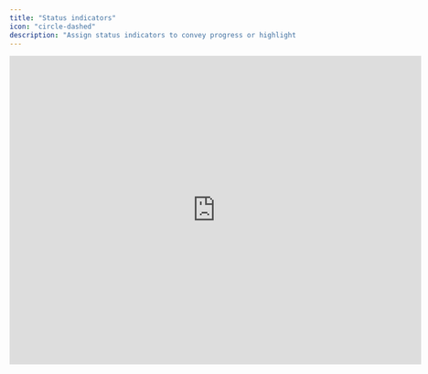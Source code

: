 ```yaml
---
title: "Status indicators"
icon: "circle-dashed"
description: "Assign status indicators to convey progress or highlight areas that require attention."
---
```


<iframe width="720" height="540" src="https://www.loom.com/embed/2ce684b97c5440e48dfbb58a09cdd597?sid=9cf6910f-3c2e-4e8b-a9b4-ece976585f5e" frameborder="0" webkitallowfullscreen mozallowfullscreen allowfullscreen />

## Overview

Status indicators provide a simple yet effective means for team communication and collaboration on parts of your model that may require attention or where budget contributors should input their assumptions. The status feature is intentionally simple, allowing teams to assign their own meanings to the four default statuses.

## Basics

### Setting a row status

As the name implies, statuses are assigned at the row level. The row status can be accessed through the action menu on any row in your model. Francis currently supports four statuses: no status, to do, in progress, and done. By default, all rows in your model are set to no status.

### Automatic propagation

Row statuses automatically propagate to groups. If any row within a group has a status other than the default, the most critical status from the rows will be displayed for the entire group. If a group contains rows, each with a different status, the "To-do" status (considered the most critical) will be displayed at the group level. This feature helps easily identify parts of your model that require attention, even if row statuses are hidden within nested groups.